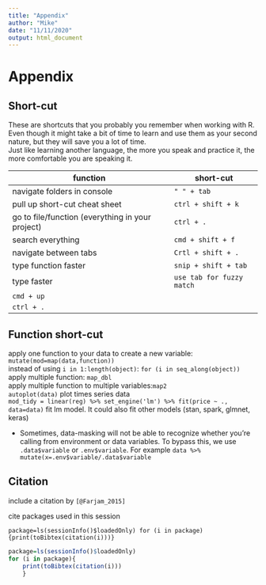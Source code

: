 ```yaml
---
title: "Appendix"
author: "Mike"
date: "11/11/2020"
output: html_document
---
```


# Appendix
## Short-cut
These are shortcuts that you probably you remember when working with R. Even though it might take a bit of time to learn and use them as your second nature, but they will save you a lot of time.\
Just like learning another language, the more you speak and practice it, the more comfortable you are speaking it. \

function|short-cut
---|---
navigate folders in console|`" " + tab`
pull up short-cut cheat sheet | `ctrl + shift + k`
go to file/function\ (everything in your project) | `ctrl + .`
search everything | `cmd + shift + f`
navigate between tabs | `Crtl + shift + .`
type function faster | `snip + shift + tab`
type faster | `use tab for fuzzy match`
| `cmd + up`
|`ctrl + .`


## Function short-cut
apply one function to your data to create a new variable:
`mutate(mod=map(data,function))`\
instead of using `i in 1:length(object)`:
`for (i in seq_along(object))`\
apply multiple function:
`map_dbl`\
apply multiple function to multiple variables:`map2`  
`autoplot(data)`  plot times series data  
`mod_tidy = linear(reg) %>% set_engine('lm') %>% fit(price ~ ., data=data)` fit lm model. It could also fit other models (stan, spark, glmnet, keras)  


 * Sometimes, data-masking will not be able to recognize whether you're calling from environment or data variables. To bypass this, we use `.data$variable` or `.env$variable`. For example `data %>% mutate(x=.env$variable/.data$variable`

## Citation

include a citation by `[@Farjam_2015]`  

cite packages used in this session

`package=ls(sessionInfo()$loadedOnly) for (i in package){print(toBibtex(citation(i)))}`
```r
package=ls(sessionInfo()$loadedOnly) 
for (i in package){
    print(toBibtex(citation(i)))
    }
```




